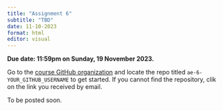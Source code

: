 ```yaml
---
title: "Assignment 6"
subtitle: "TBD"
date: 11-10-2023
format: html
editor: visual
---
```


::: callout-important
**Due date: 11:59pm on Sunday, 19 November 2023.**
:::

::: callout-note
Go to the [course GitHub organization](https://github.com/MATH-517) and locate the repo titled `ae-6-YOUR_GITHUB_USERNAME` to get started. If you cannot find the repository, clik on the link you received by email.
:::

To be posted soon.
